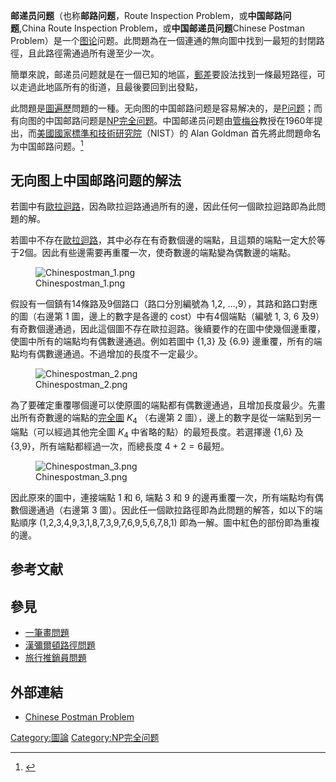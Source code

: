 '''邮递员问题'''（也称'''邮路问题'''，Route Inspection Problem，或'''中国邮路问题''',China Route Inspection Problem，或'''中国邮递员问题'''Chinese Postman Problem）是一个[[图论|图论]]问题。此問題為在一個連通的無向圖中找到一最短的封閉路徑，且此路徑需通過所有邊至少一次。

簡單來說，邮递员问题就是在一個已知的地區，[[郵差|郵差]]要設法找到一條最短路徑，可以走過此地區所有的街道，且最後要回到出發點，

此問題是[[圖的遍歷|圖遍歷]]問題的一種。无向图的中国邮路问题是容易解决的，是[[P问题|P问题]]；而有向图的中国邮路问题是[[NP完全问题|NP完全问题]]。中国邮递员问题由[[管梅谷|管梅谷]]教授在1960年提出，而[[美國國家標準和技術研究院|美國國家標準和技術研究院]]（NIST）的 Alan Goldman 首先將此問題命名为中国邮路问题。<ref>{{cite web | url=http://www.nist.gov/dads/HTML/chinesePostman.html | title="Chinese Postman Problem" | accessdate=2009-02-19 | archive-date=2008-10-17 | archive-url=https://web.archive.org/web/20081017094141/http://www.nist.gov/dads/HTML/chinesePostman.html | dead-url=no }}</ref>

== 无向图上中国邮路问题的解法 ==

若圖中有[[歐拉迴路|歐拉迴路]]，因為歐拉迴路通過所有的邊，因此任何一個歐拉迴路即為此問題的解。

若圖中不存在[[歐拉迴路|歐拉迴路]]，其中必存在有奇數個邊的端點，且這類的端點一定大於等于2個。因此有些邊需要再重覆一次，使奇數邊的端點變為偶數邊的端點。

[[File:Chinespostman_1.png|thumb]]

假設有一個鎮有14條路及9個路口（路口分別編號為 1,2, …,9），其路和路口對應的圖（右邊第 1 圖，邊上的數字是各邊的 cost）中有4個端點（編號 1, 3, 6 及9）有奇數個邊通過，因此這個圖不存在歐拉迴路。後續要作的在圖中使幾個邊重覆，使圖中所有的端點均有偶數邊通過。例如若圖中 {1,3} 及 {6.9} 邊重覆，所有的端點均有偶數邊通過。不過增加的長度不一定最少。

[[File:Chinespostman_2.png|thumb]]

為了要確定重覆哪個邊可以使原圖的端點都有偶數邊通過，且增加長度最少。先畫出所有奇數邊的端點的[[完全圖|完全圖]] <math>K_4</math> （右邊第 2 圖），邊上的數字是從一端點到另一端點（可以經過其他完全圖 <math>K_4</math> 中省略的點）的最短長度。若選擇邊 {1,6} 及 {3,9}，所有端點都經過一次，而總長度 <math>4+2=6</math>最短。

[[File:Chinespostman_3.png|thumb]]

因此原來的圖中，連接端點 1 和 6, 端點 3 和 9 的邊再重覆一次，所有端點均有偶數個邊通過（右邊第 3 圖）。因此任一個歐拉路徑即為此問題的解答，如以下的端點順序 (1,2,3,4,9,3,1,8,7,3,9,7,6,9,5,6,7,8,1) 即為一解。圖中紅色的部份即為重複的邊。

== 参考文献 ==
{{Reflist}}

== 參見 ==
*[[一筆畫問題|一筆畫問題]]
*[[漢彌爾頓路徑問題|漢彌爾頓路徑問題]]
*[[旅行推銷員問題|旅行推銷員問題]]

== 外部連結 ==
*[http://mathworld.wolfram.com/ChinesePostmanProblem.html Chinese Postman Problem] {{Wayback|url=http://mathworld.wolfram.com/ChinesePostmanProblem.html |date=20090225130434 }}
[[Category:圖論|Category:圖論]]
[[Category:NP完全问题|Category:NP完全问题]]